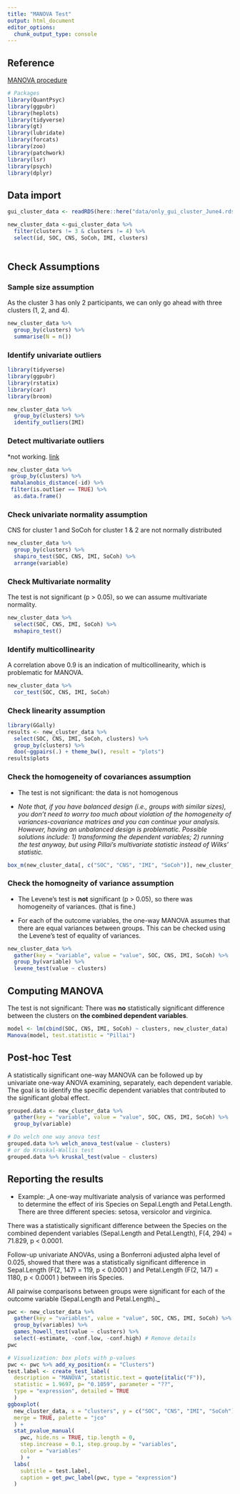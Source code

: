 ```yaml
---
title: "MANOVA Test"
output: html_document
editor_options: 
  chunk_output_type: console
---
```


## Reference
[MANOVA procedure](https://www.datanovia.com/en/lessons/one-way-manova-in-r/)

```r
# Packages
library(QuantPsyc)
library(ggpubr)
library(heplots)
library(tidyverse)
library(gt)
library(lubridate)
library(forcats)
library(zoo)
library(patchwork)
library(lsr)
library(psych)
library(dplyr)
```

## Data import
```r
gui_cluster_data <- readRDS(here::here("data/only_gui_cluster_June4.rds"))

new_cluster_data <-gui_cluster_data %>% 
  filter(clusters != 3 & clusters != 4) %>% 
  select(id, SOC, CNS, SoCoh, IMI, clusters)
  
```

## Check Assumptions

### Sample size assumption

As the cluster 3 has only 2 participants, we can only go ahead with three clusters (1, 2, and 4).

```r
new_cluster_data %>%
  group_by(clusters) %>%
  summarise(N = n())
```

### Identify univariate outliers

```r
library(tidyverse)
library(ggpubr)
library(rstatix)
library(car)
library(broom)
```

```r
new_cluster_data %>%
  group_by(clusters) %>%
  identify_outliers(IMI)
```

### Detect multivariate outliers
*not working. [link](https://www.datanovia.com/en/lessons/one-way-manova-in-r/)

```r
new_cluster_data %>%
 group_by(clusters) %>%
 mahalanobis_distance(-id) %>%
 filter(is.outlier == TRUE) %>%
  as.data.frame()
```


### Check univariate normality assumption
CNS for cluster 1 and SoCoh for cluster 1 & 2 are not normally distributed 

```r
new_cluster_data %>%
  group_by(clusters) %>%
  shapiro_test(SOC, CNS, IMI, SoCoh) %>%
  arrange(variable)
```

### Check Multivariate normality
The test is not significant (p > 0.05), so we can assume multivariate normality.

```r
new_cluster_data %>%
  select(SOC, CNS, IMI, SoCoh) %>%
  mshapiro_test()
```

### Identify multicollinearity
A correlation above 0.9 is an indication of multicollinearity, which is problematic for MANOVA.

```r
new_cluster_data %>%
  cor_test(SOC, CNS, IMI, SoCoh)
```

### Check linearity assumption

```r
library(GGally)
results <- new_cluster_data %>%
  select(SOC, CNS, IMI, SoCoh, clusters) %>%
  group_by(clusters) %>%
  doo(~ggpairs(.) + theme_bw(), result = "plots")
results$plots
```


### Check the homogeneity of covariances assumption
- The test is not significant: the data is not homogenous

- _Note that, if you have balanced design (i.e., groups with similar sizes), you don’t need to worry too much about violation of the homogeneity of variances-covariance matrices and you can continue your analysis. However, having an unbalanced design is problematic. Possible solutions include: 1) transforming the dependent variables; 2) running the test anyway, but using Pillai’s multivariate statistic instead of Wilks’ statistic._


```r
box_m(new_cluster_data[, c("SOC", "CNS", "IMI", "SoCoh")], new_cluster_data$clusters)
```

### Check the homogneity of variance assumption
- The Levene’s test is __not__ significant (p > 0.05), so there was homogeneity of variances. (that is fine.)

- For each of the outcome variables, the one-way MANOVA assumes that there are equal variances between groups. This can be checked using the Levene’s test of equality of variances. 


```r
new_cluster_data %>% 
  gather(key = "variable", value = "value", SOC, CNS, IMI, SoCoh) %>%
  group_by(variable) %>%
  levene_test(value ~ clusters)
```

## Computing MANOVA
The test is not significant: There was __no__ statistically significant difference between the clusters on __the combined dependent variables__.


```r
model <- lm(cbind(SOC, CNS, IMI, SoCoh) ~ clusters, new_cluster_data)
Manova(model, test.statistic = "Pillai")
```

## Post-hoc Test
A statistically significant one-way MANOVA can be followed up by univariate one-way ANOVA examining, separately, each dependent variable. The goal is to identify the specific dependent variables that contributed to the significant global effect.

```r
grouped.data <- new_cluster_data %>%
  gather(key = "variable", value = "value", SOC, CNS, IMI, SoCoh) %>%
  group_by(variable)

# Do welch one way anova test
grouped.data %>% welch_anova_test(value ~ clusters)
# or do Kruskal-Wallis test
grouped.data %>% kruskal_test(value ~ clusters)
```


## Reporting the results

- Example:
_A one-way multivariate analysis of variance was performed to determine the effect of iris Species on Sepal.Length and Petal.Length. There are three different species: setosa, versicolor and virginica.

There was a statistically significant difference between the Species on the combined dependent variables (Sepal.Length and Petal.Length), F(4, 294) = 71.829, p < 0.0001.

Follow-up univariate ANOVAs, using a Bonferroni adjusted alpha level of 0.025, showed that there was a statistically significant difference in Sepal.Length (F(2, 147) = 119, p < 0.0001 ) and Petal.Length (F(2, 147) = 1180, p < 0.0001 ) between iris Species.

All pairwise comparisons between groups were significant for each of the outcome variable (Sepal.Length and Petal.Length)._

```r
pwc <- new_cluster_data %>%
  gather(key = "variables", value = "value", SOC, CNS, IMI, SoCoh) %>%
  group_by(variables) %>%
  games_howell_test(value ~ clusters) %>%
  select(-estimate, -conf.low, -conf.high) # Remove details
pwc
```


```r
# Visualization: box plots with p-values
pwc <- pwc %>% add_xy_position(x = "Clusters")
test.label <- create_test_label(
  description = "MANOVA", statistic.text = quote(italic("F")),
  statistic = 1.9697, p= "0.1059", parameter = "??",
  type = "expression", detailed = TRUE
  )
ggboxplot(
  new_cluster_data, x = "clusters", y = c("SOC", "CNS", "IMI", "SoCoh"), 
  merge = TRUE, palette = "jco"
  ) + 
  stat_pvalue_manual(
    pwc, hide.ns = TRUE, tip.length = 0, 
    step.increase = 0.1, step.group.by = "variables",
    color = "variables"
    ) +
  labs(
    subtitle = test.label,
    caption = get_pwc_label(pwc, type = "expression")
  )
```



